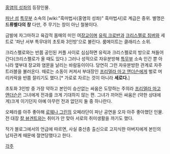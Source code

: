 [[홍염의 성좌]]의 등장인물.

[[파난 섬]] [[특무부]] 소속의 [wiki:"흑마법사(홍염의 성좌)" 흑마법사]로 계급은 중위. 별명은 '''드류벨다의 창''' 다만, 주 무기는 창이 아닌 철봉이다.

금발에 자그마하고 육감적 몸매의 미인 여[[장교]]이며 [[유릭 크로반]]과 [[크리스펠로 침버]]와 세트로 '파난 서부 특무대의 초토화 3인방'으로 불린다. 룸메이트는 클래리스 소위.

크리스펠로와는 반쯤 공인된 커플 사이로 심심하면 유릭과 크리스펠로의 방으로 쳐들어간다(크리스펠로가 올 때도 있다.) 그러나 성적으로 자유분방해 [[특무부]] 소속 인간 뿐 아니라 옆부대 장교와 염문을 날리는 바람둥이이다. 당연히 그런 자유분방한 관계로 자주 트러블을 불러온다. 때로는 소동이 커져서 부대장인 [[프리델라 마고 앤더슨]]에게 벌로 머리카락을 반쯤 잘리기도 했다.[* 가로로 자르는 것이 아니라 '''세로다.''']

초토화 3인방 중 가장 약하고 본인이 승산없는 싸움은 도망하는 주의라 [[프리델라 마고 앤더슨]]은 그녀에게 전과를 크게 기대하지 않는 편. 그녀가 끼어든 싸움은 (약한 상대에게)크게 이기던지 아예 아무런 전과 없던지 둘 중 하나란다.

오페라를 아주 좋아해 [[로웨나 그린]]의 오페라단이 파난 공연을 오자 아주 좋아했던 인물. 전 대장 [[칼 뷰겐트]]와는 취미가 안 맞아 서로의 취미생활을 까기도 했다. 

작가 블로그에서의 언급에 따르면, 사실 중산층 출신으로 고지식한 아버지에게 본인의 남자관계 때문에 절연당했다고 한다.

[[각주]]
